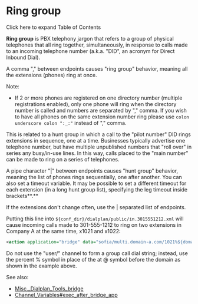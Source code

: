 
# Ring group 

 

Click here to expand Table of Contents

**Ring group** is PBX telephony jargon that refers to a group of physical telephones that all ring together, simultaneously, in response to calls made to an incoming telephone number (a.k.a. "DID", an acronym for Direct Inbound Dial).

A comma "," between endpoints causes "ring group" behavior, meaning all the extensions (phones) ring at once.

Note:

* If 2 or more phones are registered on one directory number (multiple registrations enabled), only one phone will ring when the directory number is called and numbers are separated by "," comma. If you wish to have all phones on the same extension number ring please use `colon underscore colon ":_:"` instead of "," comma.

  
This is related to a hunt group in which a call to the "pilot number" DID rings extensions in sequence, one at a time. Businesses typically advertise one telephone number, but have multiple unpublished numbers that "roll over" in series any busy/in-use lines. In this way, calls placed to the "main number" can be made to ring on a series of telephones.

A pipe character "|" between endpoints causes "hunt group" behavior, meaning the list of phones rings sequentially, one after another. You can also set a timeout variable. It may be possible to set a different timeout for each extension (in a long hunt group list), specifying the leg timeout inside brackets**.**

  
If the extensions don't change often, use the | separated list of endpoints.

Putting this line into `${conf_dir}/dialplan/public/in.3015551212.xml` will cause incoming calls made to 301-555-1212 to ring on two extensions in Company A at the same time, x1021 and x1022:

```xml
<action application="bridge" data="sofia/multi.domain-a.com/1021%${domain_name},sofia/multi.domain-a.com/1022%${domain_name}" />
```

  
Do not use the "user/" channel to form a group call dial string; instead, use the percent % symbol in place of the at @ symbol before the domain as shown in the example above.

  
See also:

* [Misc.\_Dialplan\_Tools\_bridge](../../Channel-Variables-Catalog/bridge_to_16353607.mdx#bridge_to)
* [Channel\_Variables#exec\_after\_bridge\_app](Channel-Variables_16352493.mdx#channel-variable-scope-example)


